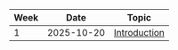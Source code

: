 | Week | Date | Topic |
|---|---|---|
| 1 | 2025-10-20 | [Introduction](sessions/01_intro/index.qmd) |


